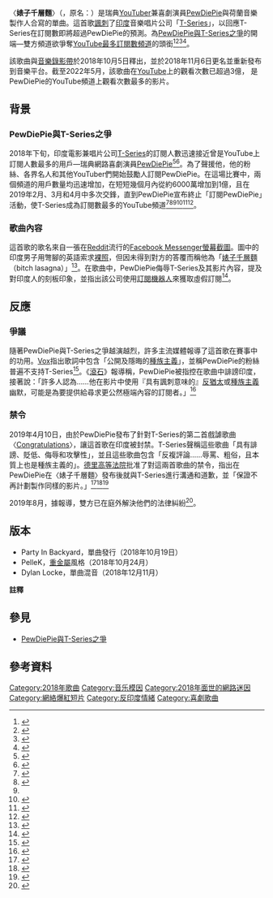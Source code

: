 {{NoteTA
| G1 = Music
| G2 = IT
}}
{{Infobox song|name=婊子千層麵
|writer=[[菲利克斯·阿爾維德·烏爾夫·謝爾貝里|菲利克斯·阿爾維德·烏爾夫·謝爾貝里]]
|next_year=2018
|next_title=Rewind Time
|prev_year=
|prev_title=
|chronology=[[PewDiePie|PewDiePie]]
|producer=[[Party_In_Backyard|Party In Backyard]]
|label=[[個人出版|個人出版]]
|cover=Bitch Lasagna by PewDiePie.png
|length=2:14|genre={{hlist|[[陷阱音樂|陷阱]]|[[嘻哈音樂|嘻哈]]}}
|recorded=
|released=2018年10月5日
|artist=[[PewDiePie|PewDiePie]]和[[Party_In_Backyard|Party In Backyard]]
|type=single
|misc={{Extra chronology
 | artist     = Party in Backyard
 | type       = single
 | prev_title = Meme Theme
 | prev_year  = 2018
 | title      = 婊子千層麵
 | year       = 2018
 | next_title = Rewind Time
 | next_year  = 2018
}}
{{External music video|1={{YouTube|6Dh-RL__uN4|〈婊子千層麵〉}}}}|original_name="Bitch Lasagna"}}

〈'''婊子千層麵'''〉（{{Lang-en|"'''Bitch Lasagna'''"}}，原名：{{Lang|en|'''T-Series Diss Track'''}}）是瑞典[[YouTuber|YouTuber]]兼喜劇演員[[PewDiePie|PewDiePie]]與荷蘭音樂製作人{{Le|Party In Backyard|Party In Backyard}}合寫的單曲。這首歌[[讽刺|諷刺]]了[[印度|印度]]音樂唱片公司「[[T-Series|T-Series]]」，以回應T-Series在訂閱數即將超過PewDiePie的預測。為[[PewDiePie與T-Series之爭|PewDiePie與T-Series之爭]]的開端—雙方頻道欲爭奪[[订阅人数最多的YouTube频道|YouTube最多訂閱數頻道]]的頭銜<ref name=":0">{{Cite web|title=PewDiePie Zooms Past 73 Million YouTube Subscribers as Fans Rally to Keep Him Ahead of T-Series|url=https://variety.com/2018/digital/news/pewdiepie-tseries-youtube-rally-subscribers-73-million-1203078188/|accessdate=2021-03-05|date=2018-12-03|last=Spangler|first=Todd|work=Variety|language=en-US|archive-date=2019-07-04|archive-url=https://web.archive.org/web/20190704043618/https://variety.com/2018/digital/news/pewdiepie-tseries-youtube-rally-subscribers-73-million-1203078188/|dead-url=no}}</ref><ref name="Biswas2018">{{cite web|title=PewDiePie v T-Series: The battle to be king of YouTube|url=https://www.bbc.com/news/world-asia-india-46602705|access-date=2019-01-03|date=2018-12-20|last=Biswas|first=Soutik|work=[[BBC_News|BBC News]]|archive-date=2018-12-26|archive-url=https://web.archive.org/web/20181226212437/https://www.bbc.com/news/world-asia-india-46602705|dead-url=no}}</ref><ref>{{Cite web|title=PewDiePie releases a T-Series diss track "Bitch Lasagna"|url=https://www.dexerto.com/entertainment/pewdiepie-releases-a-t-series-diss-track-bitch-lasagna-181708|access-date=2018-12-05|website=Dexerto|archive-date=2021-05-25|archive-url=https://web.archive.org/web/20210525204352/https://www.dexerto.com/entertainment/pewdiepie-releases-a-t-series-diss-track-bitch-lasagna-181708/|dead-url=no}}</ref><ref>{{Cite web|title=Самого популярного ютьюб-блогера в мире догоняет канал с болливудскими роликами. Это война!|url=https://meduza.io/slides/samogo-populyarnogo-yutyub-blogera-v-mire-dogonyaet-kanal-s-bollivudskimi-rolikami-eto-voyna|access-date=2018-12-05|website=Meduza|language=ru|archive-date=2021-06-20|archive-url=https://web.archive.org/web/20210620082625/https://meduza.io/slides/samogo-populyarnogo-yutyub-blogera-v-mire-dogonyaet-kanal-s-bollivudskimi-rolikami-eto-voyna|dead-url=no}}</ref>。

該歌曲與[[音樂錄影帶|音樂錄影帶]]於2018年10月5日釋出，並於2018年11月6日更名並重新發布到音樂平台。截至2022年5月，該歌曲在[[YouTube|YouTube]]上的觀看次數已超過3億， 是PewDiePie的YouTube頻道上觀看次數最多的影片。

== 背景 ==

=== PewDiePie與T-Series之爭 ===
{{Main|PewDiePie與T-Series之爭}}
2018年下旬，印度電影兼唱片公司[[T-Series|T-Series]]的訂閱人數迅速接近曾是YouTube上訂閱人數最多的用戶—瑞典網路喜劇演員[[PewDiePie|PewDiePie]]<ref name="CNBC">{{cite web|title=This Bollywood YouTube Channel Is on the Verge of Bumping 'PewDiePie' from His Top Spot|url=https://www.cnbc.com/2018/08/31/t-series-could-soon-pass-pewdiepie-as-youtubes-biggest-channel.html|access-date=2019-11-21|website=[[CNBC|CNBC]]|publisher=[[NBC_Universal|NBC Universal]]|last1=Huddleston Jr.|first1=Tom|archive-date=2018-08-31|archive-url=https://web.archive.org/web/20180831203455/https://www.cnbc.com/2018/08/31/t-series-could-soon-pass-pewdiepie-as-youtubes-biggest-channel.html|dead-url=no}}</ref><ref name="BISingapore">{{cite web|title=PewDiePie Could Lose His King of YouTube Crown to a Channel Called T-Series|url=https://www.businessinsider.sg/pewdiepie-could-lose-his-king-of-youtube-crown-to-a-channel-called-t-series/|access-date=2019-11-21|website=Business Insider Singapore|archive-url=https://web.archive.org/web/20190308185426/https://www.businessinsider.sg/pewdiepie-could-lose-his-king-of-youtube-crown-to-a-channel-called-t-series/|archive-date=2019-03-08|last1=Rakin|first1=Ethan|url-status=yes}}</ref>。為了聲援他，他的粉絲、各界名人和其他YouTuber們開始鼓勵人訂閱PewDiePie。在這場比賽中，兩個頻道的用戶數量均迅速增加，在短短幾個月內從約6000萬增加到1億，且在2019年2月、3月和4月中多次交鋒，直到PewDiePie宣布終止「訂閱PewDiePie」活動，使T-Series成為訂閱數最多的YouTube頻道<ref name="Trenholm2019">{{cite web|title=PewDiePie Dethroned by T-Series as YouTube's Most Subscribed Channel|url=https://www.cnet.com/news/pewdiepie-dethroned-by-t-series-as-youtubes-most-subscribed-channel/|access-date=2019-11-21|date=2019-03-11|website=[[CNET|CNET]]|publisher=[[CBS_Interactive|CBS Interactive]]|last1=Trenholm|first1=Richard|last2=Ryan|first2=Jackson|archive-date=2019-03-12|archive-url=https://web.archive.org/web/20190312012640/https://www.cnet.com/news/pewdiepie-dethroned-by-t-series-as-youtubes-most-subscribed-channel/|dead-url=no}}</ref><ref name="Hamilton2019">{{cite web|title=PewDiePie Briefly Lost His Crown as the Biggest YouTuber on the Planet|url=https://www.businessinsider.com/pewdiepie-lost-youtube-crown-to-t-series-2019-3|access-date=2019-11-21|date=2019-03-18|website=[[Business_Insider|Business Insider]]|last1=Hamilton|first1=Isobel Asher|archive-date=2019-03-19|archive-url=https://web.archive.org/web/20190319041816/https://www.businessinsider.com/pewdiepie-lost-youtube-crown-to-t-series-2019-3|dead-url=no}}</ref><ref name=":0" /><ref name="BBCNews2019">{{cite web|title=PewDiePie Concedes Defeat to YouTube Rival T-Series|url=https://www.bbc.com/news/technology-47042761|access-date=2019-11-21|date=2019-04-01|website=[[BBC|BBC]]|archive-date=2019-04-01|archive-url=https://web.archive.org/web/20190401110207/https://www.bbc.com/news/technology-47042761|dead-url=no}}</ref><ref name="Flynn2019">{{cite web|title='I didn't want hate to win': PewDiePie ends 'subscribe' meme after Christchurch shooter's shout-out|url=https://www.washingtonpost.com/nation/2019/04/29/i-didnt-want-hate-win-pewdiepie-ends-subscribe-meme-after-christchurch-shooters-shout-out/|access-date=2019-11-21|date=2019-04-29|last=Flynn|first=Meagan|work=[[The_Washington_Post|The Washington Post]]|archive-date=2021-04-06|archive-url=https://web.archive.org/web/20210406151940/https://www.washingtonpost.com/nation/2019/04/29/i-didnt-want-hate-win-pewdiepie-ends-subscribe-meme-after-christchurch-shooters-shout-out/|dead-url=no}}</ref><ref name="Alexander2019">{{cite web|title=PewDiePie calls for an end to the 'Subscribe to PewDiePie' meme after New Zealand shooting|url=https://www.theverge.com/2019/4/28/18521547/pewdiepie-subscribe-new-zealand-shooting-hateful-tseries-meme|access-date=2019-11-21|date=2019-04-28|last=Alexander|first=Julia|work=[[The_Verge|The Verge]]|archive-date=2019-04-28|archive-url=https://web.archive.org/web/20190428193835/https://www.theverge.com/2019/4/28/18521547/pewdiepie-subscribe-new-zealand-shooting-hateful-tseries-meme|dead-url=no}}</ref>。

=== 歌曲內容 ===

這首歌的歌名來自一張在[[Reddit|Reddit]]流行的[[Facebook_Messenger|Facebook Messenger]][[截圖|螢幕截圖]]。圖中的印度男子用彆腳的英語索求[[裸照|裸照]]，但因未得到對方的答覆而稱他為「[[婊子|婊子]][[千層麵|千層麵]]（bitch lasagna）」<ref>{{cite podcast|url=https://www.nytimes.com/2020/05/14/podcasts/13rabbit-hole-internet-PewDiePie-virus.html|title=Five: The Accidental Emperor|work=Rabbit Hole|publisher=[[The_New_York_Times|The New York Times]]|last=Roose|first=Kevin|date=2020-05-14|time=28:19|access-date=2020-05-30|quote=And the track itself is called  “Bitch Lasagna.” Which is a reference to this viral Reddit meme where this Indian guy was trying to get a woman to send him nude photos. And when she didn’t, he called her a bitch lasagna.|archive-date=2021-07-11|archive-url=https://web.archive.org/web/20210711123856/https://www.nytimes.com/2020/05/14/podcasts/13rabbit-hole-internet-PewDiePie-virus.html|dead-url=no}}</ref>。在歌曲中，PewDiePie侮辱T-Series及其影片內容，提及對印度人的刻板印象，並指出該公司使用[[网络机器人|訂閱機器人]]來獲取虛假訂閱<ref name="Genius">{{cite web|title=Party in Backyard & PewDiePie – Bitch Lasagna|url=https://genius.com/Party-in-backyard-and-pewdiepie-bitch-lasagna-lyrics|access-date=2019-11-21|website=[[Genius_(網站)|Genius]]|archive-date=2019-06-03|archive-url=https://web.archive.org/web/20190603201517/https://genius.com/Party-in-backyard-and-pewdiepie-bitch-lasagna-lyrics|dead-url=no}}</ref>。

== 反應 ==

=== 爭議 ===
隨著PewDiePie與T-Series之爭越演越烈，許多主流媒體報導了這首歌在賽事中的功用。[[Vox|Vox]]指出歌詞中包含「公開及隱晦的[[種族主義|種族主義]]」，並稱PewDiePie的粉絲普遍不支持T-Series<ref>{{Cite web|title=How the "Subscribe to PewDiePie" meme could determine the future of YouTube|url=https://www.vox.com/culture/2018/12/14/18138916/pewdiepie-vs-t-series-youtube-rewind-2018|access-date=2019-04-08|date=2018-12-14|last=Romano|first=Aja|website=[[Vox|Vox]]|archive-date=2018-12-17|archive-url=https://web.archive.org/web/20181217154443/https://www.vox.com/culture/2018/12/14/18138916/pewdiepie-vs-t-series-youtube-rewind-2018|dead-url=no}}</ref>。《[[滾石_(雜誌)|滾石]]》報導稱，PewDiePie被指控在歌曲中誹謗印度，接著說：「許多人認為……他在影片中使用『具有諷刺意味的』[[反犹太主义|反猶太]]或[[種族主義|種族主義]]幽默，可能是為要提供給尋求更公然極端內容的訂閱者。」<ref>{{Cite web|title=Why Did the Christchurch Shooter Name-Drop YouTube Phenom PewDiePie?|url=https://www.rollingstone.com/culture/culture-news/pewdie-pie-new-zealand-mosque-shooting-youtube-808633/|access-date=2019-11-21|date=2019-03-15|last=Dickson|first=E. J.|work=[[Rolling_Stone|Rolling Stone]]|archive-date=2019-03-19|archive-url=https://web.archive.org/web/20190319002210/https://www.rollingstone.com/culture/culture-news/pewdie-pie-new-zealand-mosque-shooting-youtube-808633/|dead-url=no}}</ref>

=== 禁令 ===
2019年4月10日，由於PewDiePie發布了針對T-Series的第二首戲謔歌曲〈[[Congratulations_(PewDiePie、Roomie和Boyinaband歌曲)|Congratulations]]〉，讓這首歌在印度被封禁。T-Series聲稱這些歌曲「具有誹謗、貶低、侮辱和攻擊性」，並且這些歌曲包含「反複評論……辱罵、粗俗，且本質上也是種族主義的」。[[德里高等法院|德里高等法院]]批准了對這兩首歌曲的禁令，指出在PewDiePie在〈婊子千層麵〉發布後就與T-Series進行溝通和道歉，並「保證不再計劃製作同樣的影片。」<ref name="DissTracksBanned1">{{cite web|title=Delhi High Court orders YouTube to remove PewDiePie "diss tracks" on T-Series|url=https://www.medianama.com/2019/04/223-delhi-high-court-orders-youtube-to-remove-pewdiepie-diss-tracks-on-t-series/|access-date=2019-11-13|date=2019-04-12|last=Babele|first=Aryan|website=Medianama|archive-date=2021-02-27|archive-url=https://web.archive.org/web/20210227063405/https://www.medianama.com/2019/04/223-delhi-high-court-orders-youtube-to-remove-pewdiepie-diss-tracks-on-t-series/|dead-url=no}}</ref><ref name="DissTracksBanned2">{{cite web|title=PewDiePie's T-Series Diss Tracks Banned in India|url=https://roguerocket.com/2019/04/15/pewdiepies-t-series-diss-tracks-banned-in-india/|access-date=2019-11-13|date=2019-04-15|last=Stenn|first=Lili|website=Rogue Rocket|archive-date=2019-09-09|archive-url=https://web.archive.org/web/20190909003405/https://roguerocket.com/2019/04/15/pewdiepies-t-series-diss-tracks-banned-in-india/|dead-url=no}}</ref><ref name="DissTracksBanned3">{{cite web|title=India Clamps Down on PewDiePie Racism — High Court Orders YouTube to Remove Two Offensive Videos|url=https://www.digitalmusicnews.com/2019/04/11/india-v-pewdiepie/|access-date=2019-11-21|date=2019-04-11|last=Sanchz|first=Daniel|website=Digital Music News|archive-date=2020-12-09|archive-url=https://web.archive.org/web/20201209155621/https://www.digitalmusicnews.com/2019/04/11/india-v-pewdiepie/|dead-url=no}}</ref>

2019年8月，據報導，雙方已在庭外解決他們的法律糾紛<ref>{{cite web|title=PewDiePie and T-Series quietly settled a court battle over 'racist' diss tracks following their epic YouTube battle|url=https://www.businessinsider.com/pewdiepie-and-t-series-settle-youtube-legal-dispute-2019-8|access-date=2019-11-21|date=2019-08-13|last=Ghosh|first=Shona|website=[[Business_Insider|Business Insider]]|archive-date=2021-05-25|archive-url=https://web.archive.org/web/20210525063427/https://www.businessinsider.com/pewdiepie-and-t-series-settle-youtube-legal-dispute-2019-8|dead-url=no}}</ref>。

== 版本 ==

* Party In Backyard，單曲發行（2018年10月19日）
* PelleK，[[重金属音乐|重金屬]]風格（2018年10月24月）
* Dylan Locke，單曲混音（2018年12月11月）{{efn|name=fn2}}

'''註釋'''{{notelist|refs={{efn|name=fn2|作為〈Bitch Lasagna v1.2〉上傳到PewDiePie的YouTube頻道。}}}}

== 參見 ==
* [[PewDiePie與T-Series之爭|PewDiePie與T-Series之爭]]

== 參考資料 ==
{{Reflist}}

{{PewDiePie}}{{Authority control}}
[[Category:2018年歌曲|Category:2018年歌曲]]
[[Category:音乐模因|Category:音乐模因]]
[[Category:2018年面世的網路迷因|Category:2018年面世的網路迷因]]
[[Category:網絡爆紅短片|Category:網絡爆紅短片]]
[[Category:反印度情緒|Category:反印度情緒]]
[[Category:喜劇歌曲|Category:喜劇歌曲]]